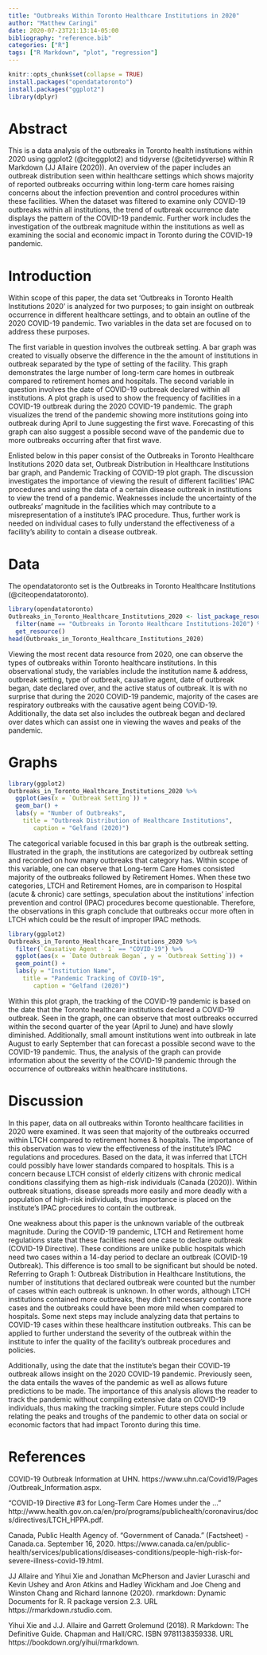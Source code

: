 ```yaml
---
title: "Outbreaks Within Toronto Healthcare Institutions in 2020"
author: "Matthew Caringi"
date: 2020-07-23T21:13:14-05:00
bibliography: "reference.bib"
categories: ["R"]
tags: ["R Markdown", "plot", "regression"]
---
```


```r
knitr::opts_chunk$set(collapse = TRUE)
install.packages("opendatatoronto")
install.packages("ggplot2")
library(dplyr)
```

# Abstract

This is a data analysis of the outbreaks in Toronto health institutions within 2020 using ggplot2 (@citeggplot2) and tidyverse (@citetidyverse) within R Markdown (JJ Allaire (2020)). An overview of the paper includes an outbreak distribution seen within healthcare settings which shows majority of reported outbreaks occurring within long-term care homes raising concerns about the infection prevention and control procedures within these facilities. When the dataset was filtered to examine only COVID-19 outbreaks within all institutions, the trend of outbreak occurrence date displays the pattern of the COVID-19 pandemic. Further work includes the investigation of the outbreak magnitude within the institutions as well as examining the social and economic impact in Toronto during the COVID-19 pandemic.

# Introduction

Within scope of this paper, the data set 'Outbreaks in Toronto Health Institutions 2020' is analyzed for two purposes; to gain insight on outbreak occurrence in different healthcare settings, and to obtain an outline of the 2020 COVID-19 pandemic. Two variables in the data set are focused on to address these purposes.

The first variable in question involves the outbreak setting. A bar graph was created to visually observe the difference in the the amount of institutions in outbreak separated by the type of setting of the facility. This graph demonstrates the large number of long-term care homes in outbreak compared to retirement homes and hospitals. The second variable in question involves the date of COVID-19 outbreak declared within all institutions. A plot graph is used to show the frequency of facilities in a COVID-19 outbreak during the 2020 COVID-19 pandemic. The graph visualizes the trend of the pandemic showing more institutions going into outbreak during April to June suggesting the first wave. Forecasting of this graph can also suggest a possible second wave of the pandemic due to more outbreaks occurring after that first wave.

Enlisted below in this paper consist of the Outbreaks in Toronto Healthcare Institutions 2020 data set, Outbreak Distribution in Healthcare Institutions bar graph, and Pandemic Tracking of COVID-19 plot graph. The discussion investigates the importance of viewing the result of different facilities' IPAC procedures and using the data of a certain disease outbreak in institutions to view the trend of a pandemic. Weaknesses include the uncertainty of the outbreaks' magnitude in the facilities which may contribute to a misrepresentation of a institute's IPAC procedure. Thus, further work is needed on individual cases to fully understand the effectiveness of a facility's ability to contain a disease outbreak.

# Data

The opendatatoronto set is the Outbreaks in Toronto Healthcare Institutions (@citeopendatatoronto).

```r
library(opendatatoronto)
Outbreaks_in_Toronto_Healthcare_Institutions_2020 <- list_package_resources("https://open.toronto.ca/dataset/outbreaks-in-toronto-healthcare-institutions/") %>%
  filter(name == "Outbreaks in Toronto Healthcare Institutions-2020") %>%
  get_resource()
head(Outbreaks_in_Toronto_Healthcare_Institutions_2020)
```

Viewing the most recent data resource from 2020, one can observe the types of outbreaks within Toronto healthcare institutions. In this observational study, the variables include the institution name & address, outbreak setting, type of outbreak, causative agent, date of outbreak began, date declared over, and the active status of outbreak. It is with no surprise that during the 2020 COVID-19 pandemic, majority of the cases are respiratory outbreaks with the causative agent being COVID-19. Additionally, the data set also includes the outbreak began and declared over dates which can assist one in viewing the waves and peaks of the pandemic.

# Graphs

```r
library(ggplot2)
Outbreaks_in_Toronto_Healthcare_Institutions_2020 %>%
  ggplot(aes(x = `Outbreak Setting`)) +
  geom_bar() +
  labs(y = "Number of Outbreaks",
    title = "Outbreak Distribution of Healthcare Institutions",
       caption = "Gelfand (2020)")
```

The categorical variable focused in this bar graph is the outbreak setting. Illustrated in the graph, the institutions are categorized by outbreak setting and recorded on how many outbreaks that category has. Within scope of this variable, one can observe that Long-term Care Homes consisted majority of the outbreaks followed by Retirement Homes. When these two categories, LTCH and Retirement Homes, are in comparison to Hospital (acute & chronic) care settings, speculation about the institutions' infection prevention and control (IPAC) procedures become questionable. Therefore, the observations in this graph conclude that outbreaks occur more often in LTCH which could be the result of improper IPAC methods.

```r
library(ggplot2)
Outbreaks_in_Toronto_Healthcare_Institutions_2020 %>%
  filter(`Causative Agent - 1` == "COVID-19") %>%
  ggplot(aes(x = `Date Outbreak Began`, y = `Outbreak Setting`)) +
  geom_point() +
  labs(y = "Institution Name",
    title = "Pandemic Tracking of COVID-19",
       caption = "Gelfand (2020)")
```

Within this plot graph, the tracking of the COVID-19 pandemic is based on the date that the Toronto healthcare institutions declared a COVID-19 outbreak. Seen in the graph, one can observe that most outbreaks occurred within the second quarter of the year (April to June) and have slowly diminished. Additionally, small amount institutions went into outbreak in late August to early September that can forecast a possible second wave to the COVID-19 pandemic. Thus, the analysis of the graph can provide information about the severity of the COVID-19 pandemic through the occurrence of outbreaks within healthcare institutions. 

# Discussion

In this paper, data on all outbreaks within Toronto healthcare facilities in 2020 were examined. It was seen that majority of the outbreaks occurred within LTCH compared to retirement homes & hospitals. The importance of this observation was to view the effectiveness of the institute's IPAC regulations and procedures. Based on the data, it was inferred that LTCH could possibly have lower standards compared to hospitals. This is a concern because LTCH consist of elderly citizens with chronic medical conditions classifying them as high-risk individuals (Canada (2020)). Within outbreak situations, disease spreads more easily and more deadly with a population of high-risk individuals, thus importance is placed on the institute's IPAC procedures to contain the outbreak.

One weakness about this paper is the unknown variable of the outbreak magnitude. During the COVID-19 pandemic, LTCH and Retirement home regulations state that these facilities need one case to declare outbreak (COVID-19 Directive). These conditions are unlike public hospitals which need two cases within a 14-day period to declare an outbreak (COVID-19 Outbreak). This difference is too small to be significant but should be noted. Referring to Graph 1: Outbreak Distribution in Healthcare Institutions, the number of institutions that declared outbreak were counted but the number of cases within each outbreak is unknown. In other words, although LTCH institutions contained more outbreaks, they didn't necessary contain more cases and the outbreaks could have been more mild when compared to hospitals. Some next steps may include analyzing data that pertains to COVID-19 cases within these healthcare institution outbreaks. This can be applied to further understand the severity of the outbreak within the institute to infer the quality of the facility's outbreak procedures and policies. 

Additionally, using the date that the institute's began their COVID-19 outbreak allows insight on the 2020 COVID-19 pandemic. Previously seen, the data entails the waves of the pandemic as well as allows future predictions to be made. The importance of this analysis allows the reader to track the pandemic without compiling extensive data on COVID-19 individuals, thus making the tracking simpler. Future steps could include relating the peaks and troughs of the pandemic to other data on social or economic factors that had impact Toronto during this time.

# References
COVID-19 Outbreak Information at UHN.  https://www.uhn.ca/Covid19/Pages    /Outbreak_Information.aspx.

"COVID-19 Directive #3 for Long-Term Care Homes under the ..." http://www.health.gov.on.ca/en/pro/programs/publichealth/coronavirus/docs/directives/LTCH_HPPA.pdf.

Canada, Public Health Agency of. "Government of Canada." (Factsheet) - Canada.ca. September 16, 2020.  https://www.canada.ca/en/public-health/services/publications/diseases-conditions/people-high-risk-for-severe-illness-covid-19.html.

JJ Allaire and Yihui Xie and Jonathan McPherson and Javier Luraschi and
  Kevin Ushey and Aron Atkins and Hadley Wickham and Joe Cheng and
  Winston Chang and Richard Iannone (2020). rmarkdown: Dynamic Documents
  for R. R package version 2.3. URL https://rmarkdown.rstudio.com.

  Yihui Xie and J.J. Allaire and Garrett Grolemund (2018). R Markdown:
  The Definitive Guide. Chapman and Hall/CRC. ISBN 9781138359338. URL
  https://bookdown.org/yihui/rmarkdown.